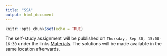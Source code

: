 ```yaml
---
title: "SSA"
output: html_document
---
```


```r
knitr::opts_chunk$set(echo = TRUE)
```

The self-study assignment will be published on `Thursday, Sep 30, 15:00-16:30` under the links [Materials](S00L02n_materials.html). The solutions will be made available in the same location afterwards. 
